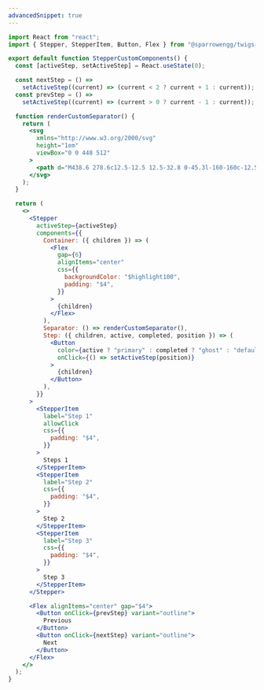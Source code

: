 ```yaml
---
advancedSnippet: true
---
```


```jsx live play=stepper-custom-components
import React from "react";
import { Stepper, StepperItem, Button, Flex } from "@sparrowengg/twigs-react";

export default function StepperCustomComponents() {
  const [activeStep, setActiveStep] = React.useState(0);

  const nextStep = () =>
    setActiveStep((current) => (current < 2 ? current + 1 : current));
  const prevStep = () =>
    setActiveStep((current) => (current > 0 ? current - 1 : current));

  function renderCustomSeparator() {
    return (
      <svg
        xmlns="http://www.w3.org/2000/svg"
        height="1em"
        viewBox="0 0 448 512"
      >
        <path d="M438.6 278.6c12.5-12.5 12.5-32.8 0-45.3l-160-160c-12.5-12.5-32.8-12.5-45.3 0s-12.5 32.8 0 45.3L338.8 224 32 224c-17.7 0-32 14.3-32 32s14.3 32 32 32l306.7 0L233.4 393.4c-12.5 12.5-12.5 32.8 0 45.3s32.8 12.5 45.3 0l160-160z" />
      </svg>
    );
  }

  return (
    <>
      <Stepper
        activeStep={activeStep}
        components={{
          Container: ({ children }) => (
            <Flex
              gap={6}
              alignItems="center"
              css={{
                backgroundColor: "$highlight100",
                padding: "$4",
              }}
            >
              {children}
            </Flex>
          ),
          Separator: () => renderCustomSeparator(),
          Step: ({ children, active, completed, position }) => (
            <Button
              color={active ? "primary" : completed ? "ghost" : "default"}
              onClick={() => setActiveStep(position)}
            >
              {children}
            </Button>
          ),
        }}
      >
        <StepperItem
          label="Step 1"
          allowClick
          css={{
            padding: "$4",
          }}
        >
          Steps 1
        </StepperItem>
        <StepperItem
          label="Step 2"
          css={{
            padding: "$4",
          }}
        >
          Step 2
        </StepperItem>
        <StepperItem
          label="Step 3"
          css={{
            padding: "$4",
          }}
        >
          Step 3
        </StepperItem>
      </Stepper>

      <Flex alignItems="center" gap="$4">
        <Button onClick={prevStep} variant="outline">
          Previous
        </Button>
        <Button onClick={nextStep} variant="outline">
          Next
        </Button>
      </Flex>
    </>
  );
}
```
